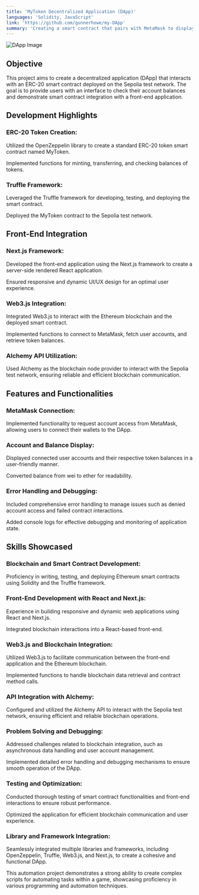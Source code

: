 ```yaml
---
title: 'MyToken Decentralized Application (DApp)'
languages: 'Solidity, JavaScript'
link: 'https://github.com/gunnerhowe/my-DApp'
summary: 'Creating a smart contract that pairs with MetaMask to display account and balance'
---
```


<div style={{ display: 'flex', justifyContent: 'center', marginBottom: '20px' }}>
    <Image src='/images/DApp.PNG' width={500} height={500} alt='DApp Image' style={{justifyContent: 'center'}}></Image> 
</div>

<h2 style={{ color: 'white', fontFamily: 'sans-serif', fontSize: '22px', fontWeight: '600', textAlign: 'center'}}>Objective</h2>
This project aims to create a decentralized application (DApp) that interacts with an ERC-20 smart contract deployed on the Sepolia test network. The goal is to provide users with an interface to check their account balances and demonstrate smart contract integration with a front-end application.

<h2 style={{ color: 'white', fontFamily: 'sans-serif', fontSize: '22px', fontWeight: '600', textAlign: 'center'}}>Development Highlights</h2>

<h3 style={{ color: 'white', fontFamily: 'sans-serif', fontSize: '18px', fontWeight: '600', marginBottom: '-10px'}}>ERC-20 Token Creation:</h3>

Utilized the OpenZeppelin library to create a standard ERC-20 token smart contract named MyToken.

Implemented functions for minting, transferring, and checking balances of tokens.

<h3 style={{ color: 'white', fontFamily: 'sans-serif', fontSize: '18px', fontWeight: '600', marginBottom: '-10px'}}>Truffle Framework:</h3>

Leveraged the Truffle framework for developing, testing, and deploying the smart contract.

Deployed the MyToken contract to the Sepolia test network.


<h2 style={{ color: 'white', fontFamily: 'sans-serif', fontSize: '22px', fontWeight: '600', textAlign: 'center'}}>Front-End Integration</h2>

<h3 style={{ color: 'white', fontFamily: 'sans-serif', fontSize: '18px', fontWeight: '600', marginBottom: '-10px'}}>Next.js Framework:</h3>

Developed the front-end application using the Next.js framework to create a server-side rendered React application.

Ensured responsive and dynamic UI/UX design for an optimal user experience.

<h3 style={{ color: 'white', fontFamily: 'sans-serif', fontSize: '18px', fontWeight: '600', marginBottom: '-10px'}}>Web3.js Integration:</h3>

Integrated Web3.js to interact with the Ethereum blockchain and the deployed smart contract.

Implemented functions to connect to MetaMask, fetch user accounts, and retrieve token balances.

<h3 style={{ color: 'white', fontFamily: 'sans-serif', fontSize: '18px', fontWeight: '600', marginBottom: '-10px'}}>Alchemy API Utilization:</h3>

Used Alchemy as the blockchain node provider to interact with the Sepolia test network, ensuring reliable and efficient blockchain communication.


<h2 style={{ color: 'white', fontFamily: 'sans-serif', fontSize: '22px', fontWeight: '600', textAlign: 'center'}}>Features and Functionalities</h2>

<h3 style={{ color: 'white', fontFamily: 'sans-serif', fontSize: '18px', fontWeight: '600', marginBottom: '-10px'}}>MetaMask Connection:</h3>

Implemented functionality to request account access from MetaMask, allowing users to connect their wallets to the DApp.

<h3 style={{ color: 'white', fontFamily: 'sans-serif', fontSize: '18px', fontWeight: '600', marginBottom: '-10px'}}>Account and Balance Display:</h3>

Displayed connected user accounts and their respective token balances in a user-friendly manner.

Converted balance from wei to ether for readability.

<h3 style={{ color: 'white', fontFamily: 'sans-serif', fontSize: '18px', fontWeight: '600', marginBottom: '-10px'}}>Error Handling and Debugging:</h3>

Included comprehensive error handling to manage issues such as denied account access and failed contract interactions.

Added console logs for effective debugging and monitoring of application state.


<h2 style={{ color: 'white', fontFamily: 'sans-serif', fontSize: '22px', fontWeight: '600', textAlign: 'center'}}>Skills Showcased</h2>

<h3 style={{ color: 'white', fontFamily: 'sans-serif', fontSize: '18px', fontWeight: '600', marginBottom: '-10px'}}>Blockchain and Smart Contract Development:</h3>

Proficiency in writing, testing, and deploying Ethereum smart contracts using Solidity and the Truffle framework.

<h3 style={{ color: 'white', fontFamily: 'sans-serif', fontSize: '18px', fontWeight: '600', marginBottom: '-10px'}}>Front-End Development with React and Next.js:</h3>

Experience in building responsive and dynamic web applications using React and Next.js.

Integrated blockchain interactions into a React-based front-end.

<h3 style={{ color: 'white', fontFamily: 'sans-serif', fontSize: '18px', fontWeight: '600', marginBottom: '-10px'}}>Web3.js and Blockchain Integration:</h3>

Utilized Web3.js to facilitate communication between the front-end application and the Ethereum blockchain.

Implemented functions to handle blockchain data retrieval and contract method calls.

<h3 style={{ color: 'white', fontFamily: 'sans-serif', fontSize: '18px', fontWeight: '600', marginBottom: '-10px'}}>API Integration with Alchemy:</h3>

Configured and utilized the Alchemy API to interact with the Sepolia test network, ensuring efficient and reliable blockchain operations.

<h3 style={{ color: 'white', fontFamily: 'sans-serif', fontSize: '18px', fontWeight: '600', marginBottom: '-10px'}}>Problem Solving and Debugging:</h3>

Addressed challenges related to blockchain integration, such as asynchronous data handling and user account management.

Implemented detailed error handling and debugging mechanisms to ensure smooth operation of the DApp.

<h3 style={{ color: 'white', fontFamily: 'sans-serif', fontSize: '18px', fontWeight: '600', marginBottom: '-10px'}}>Testing and Optimization:</h3>

Conducted thorough testing of smart contract functionalities and front-end interactions to ensure robust performance.

Optimized the application for efficient blockchain communication and user experience.

<h3 style={{ color: 'white', fontFamily: 'sans-serif', fontSize: '18px', fontWeight: '600', marginBottom: '-10px'}}>Library and Framework Integration:</h3>

Seamlessly integrated multiple libraries and frameworks, including OpenZeppelin, Truffle, Web3.js, and Next.js, to create a cohesive and functional DApp.

This automation project demonstrates a strong ability to create complex scripts for automating tasks within a game, showcasing proficiency in various programming and automation techniques.